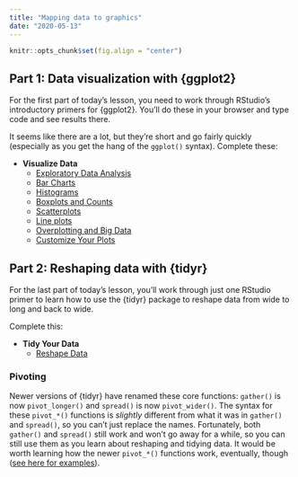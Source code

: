 ```yaml
---
title: "Mapping data to graphics"
date: "2020-05-13"
---
```


```r
knitr::opts_chunk$set(fig.align = "center")
```

## Part 1: Data visualization with {ggplot2}

For the first part of today's lesson, you need to work through RStudio's introductory primers for {ggplot2}. You'll do these in your browser and type code and see results there.

It seems like there are a lot, but they're short and go fairly quickly (especially as you get the hang of the `ggplot()` syntax). Complete these:

- **Visualize Data**
  - [Exploratory Data Analysis](https://posit.cloud/learn/primers/3.1)
  - [Bar Charts](https://posit.cloud/learn/primers/3.2)
  - [Histograms](https://posit.cloud/learn/primers/3.3)
  - [Boxplots and Counts](https://posit.cloud/learn/primers/3.4)
  - [Scatterplots](https://posit.cloud/learn/primers/3.5)
  - [Line plots](https://posit.cloud/learn/primers/3.6)
  - [Overplotting and Big Data](https://posit.cloud/learn/primers/3.7)
  - [Customize Your Plots](https://posit.cloud/learn/primers/3.8)


## Part 2: Reshaping data with {tidyr}

For the last part of today's lesson, you'll work through just one RStudio primer to learn how to use the {tidyr} package to reshape data from wide to long and back to wide.

Complete this:

- **Tidy Your Data**
  - [Reshape Data](https://posit.cloud/learn/primers/4.1)

::: {.callout-note}
### Pivoting

Newer versions of {tidyr} have renamed these core functions: `gather()` is now `pivot_longer()` and `spread()` is now `pivot_wider()`. The syntax for these `pivot_*()` functions is *slightly* different from what it was in `gather()` and `spread()`, so you can't just replace the names. Fortunately, both `gather()` and `spread()` still work and won't go away for a while, so you can still use them as you learn about reshaping and tidying data. It would be worth learning how the newer `pivot_*()` functions work, eventually, though ([see here for examples](https://tidyr.tidyverse.org/articles/pivot.html)).
:::
